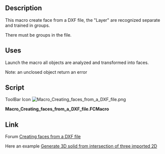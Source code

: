 <languages/>
<translate>
<!--T:1-->
{{Macro
|Name=Macro Creating faces from a DXF file
|Icon=Macro_Creating_faces_from_a_DXF_file.png
|Description=This macro create face from a DXF file, the "Layer" are recognized separate and trained in groups.
|Author=shoogen
|Version=01.00
|Date=2014-10-29
|FCVersion=All
|Download=[https://www.freecadweb.org/wiki/images/0/03/Macro_Creating_faces_from_a_DXF_file.png ToolBar Icon]
}}

==Description== <!--T:2-->
This macro create face from a DXF file, the "Layer" are recognized separate and trained in groups.

<!--T:9-->
There must be groups in the file.

==Uses== <!--T:3-->
Launch the macro all objects are analyzed and transformed into faces.

<!--T:4-->
Note: an unclosed object return an error

==Script== <!--T:5-->
</translate>

ToolBar Icon [[Image:Macro_Creating_faces_from_a_DXF_file.png]]

'''Macro_Creating_faces_from_a_DXF_file.FCMacro'''

{{MacroCode|code=
import FreeCAD,Part,OpenSCAD2Dgeom
doc = App.ActiveDocument
for group in doc.findObjects('App::DocumentObjectGroup'):
    try:
        edges=sum((obj.Shape.Edges for obj in group.Group \
                if hasattr(obj,'Shape')),[])
        face = OpenSCAD2Dgeom.edgestofaces(edges)
        faceobj = doc.addObject('Part::Feature','face_%s' % group.Name)
        faceobj.Label = 'face_%s' % group.Label
        faceobj.Shape = face
    except Part.OCCError: # Exception: # 
        FreeCAD.Console.PrintError('Error in Group %s (%s)' % (group.Name,group.Label)+"\n")
}}
<translate>

==Link== <!--T:6-->
Forum [https://forum.freecad.org/viewtopic.php?f=3&t=8144 Creating faces from a DXF file]

<!--T:7-->
Here an example [https://forum.freecad.org/viewtopic.php?f=3&t=8280&p=67863#p67840 Generate 3D solid from intersection of three imported 2D]
</translate>
{{clear}}